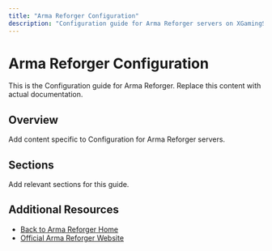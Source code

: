 ```yaml
---
title: "Arma Reforger Configuration"
description: "Configuration guide for Arma Reforger servers on XGamingServer"
---
```


# Arma Reforger Configuration

This is the Configuration guide for Arma Reforger. Replace this content with actual documentation.

## Overview

Add content specific to Configuration for Arma Reforger servers.

## Sections

Add relevant sections for this guide.

## Additional Resources

- [Back to Arma Reforger Home](./index)
- [Official Arma Reforger Website](https://example.com)
